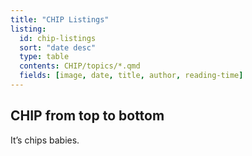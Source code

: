 ```yaml
---
title: "CHIP Listings"
listing: 
  id: chip-listings
  sort: "date desc"
  type: table
  contents: CHIP/topics/*.qmd
  fields: [image, date, title, author, reading-time]
---
```


## CHIP from top to bottom

It's chips babies.

::: {#chip-listings}
:::